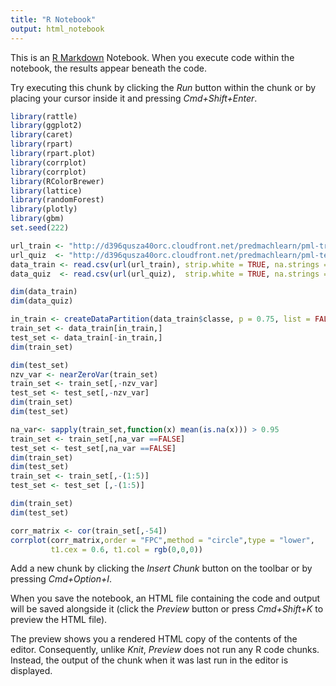 ```yaml
---
title: "R Notebook"
output: html_notebook
---
```


This is an [R Markdown](http://rmarkdown.rstudio.com) Notebook. When you execute code within the notebook, the results appear beneath the code. 

Try executing this chunk by clicking the *Run* button within the chunk or by placing your cursor inside it and pressing *Cmd+Shift+Enter*. 

```r
library(rattle)
library(ggplot2)
library(caret)
library(rpart)
library(rpart.plot)
library(corrplot)
library(corrplot)
library(RColorBrewer)
library(lattice)
library(randomForest)
library(plotly)
library(gbm)
set.seed(222)

url_train <- "http://d396qusza40orc.cloudfront.net/predmachlearn/pml-training.csv"
url_quiz  <- "http://d396qusza40orc.cloudfront.net/predmachlearn/pml-testing.csv"
data_train <- read.csv(url(url_train), strip.white = TRUE, na.strings = c("NA",""))
data_quiz  <- read.csv(url(url_quiz),  strip.white = TRUE, na.strings = c("NA",""))

dim(data_train)
dim(data_quiz)

in_train <- createDataPartition(data_train$classe, p = 0.75, list = FALSE)
train_set <- data_train[in_train,]
test_set <- data_train[-in_train,]
dim(train_set)

dim(test_set)
nzv_var <- nearZeroVar(train_set)
train_set <- train_set[,-nzv_var]
test_set <- test_set[,-nzv_var]
dim(train_set)
dim(test_set)

na_var<- sapply(train_set,function(x) mean(is.na(x))) > 0.95
train_set <- train_set[,na_var ==FALSE]
test_set <- test_set[,na_var ==FALSE]
dim(train_set)
dim(test_set)
train_set <- train_set[,-(1:5)]
test_set <- test_set [,-(1:5)]

dim(train_set)
dim(test_set)

corr_matrix <- cor(train_set[,-54])
corrplot(corr_matrix,order = "FPC",method = "circle",type = "lower",
         t1.cex = 0.6, t1.col = rgb(0,0,0))

```

Add a new chunk by clicking the *Insert Chunk* button on the toolbar or by pressing *Cmd+Option+I*.

When you save the notebook, an HTML file containing the code and output will be saved alongside it (click the *Preview* button or press *Cmd+Shift+K* to preview the HTML file). 

The preview shows you a rendered HTML copy of the contents of the editor. Consequently, unlike *Knit*, *Preview* does not run any R code chunks. Instead, the output of the chunk when it was last run in the editor is displayed.

